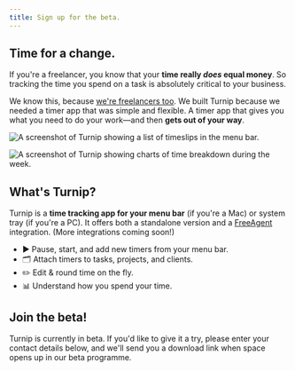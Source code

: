 ```yaml
---
title: Sign up for the beta.
---
```



<Panel gridTablet="1fr 1fr" gridWide="48rem auto" fullwidth>

<div>

## Time for a change.

If you're a freelancer, you know that your **time really _does_ equal money**. So tracking the time you spend on a task is absolutely critical to your business.

We know this, because [we're freelancers too](https://octopusthink.com). We built Turnip because we needed a timer app that was simple and flexible. A timer app that gives you what you need to do your work—and then **gets out of your way**.
</div>

![A screenshot of Turnip showing a list of timeslips in the menu bar.](src/images/timeslips.png)

</Panel>

<Panel gridTablet="1fr 1fr" gridWide="auto 48rem" fullwidth>

![A screenshot of Turnip showing charts of time breakdown during the week.](src/images/stats.png)

<div>

## What's Turnip?

Turnip is a **time tracking app for your menu bar** (if you're a Mac) or system tray (if you're a PC). It offers both a standalone version and a [FreeAgent](https://freeagent.com) integration. (More integrations coming soon!)

- ▶️ Pause, start, and add new timers from your menu bar.
- 🗂 Attach timers to tasks, projects, and clients.
- ✏️ Edit & round time on the fly.
- 📊 Understand how you spend your time.

</div>

</Panel>

<Panel gridTablet="1fr 1fr" gridWide="auto 48rem">

<div>

## Join the beta!

Turnip is currently in beta. If you'd like to give it a try, please enter your contact details below, and we'll send you a download link when space opens up in our beta programme.

<!--[Download for Mac] [Download for Windows]-->

</div>

<SignupForm />

</Panel>
